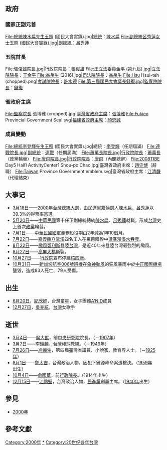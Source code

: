 {{TaiwanYearTOC|2000}}
{{C21YearInTopic|2000年}}
{{Year in Taiwan|2000}}

==政府==
===國家正副元首===
<gallery>
File:總統陳水扁先生玉照 (國民大會實錄).jpg|[[中華民國總統|總統]]：[[陳水扁|陳水扁]]
File:副總統呂秀蓮女士玉照 (國民大會實錄).jpg|[[中華民國副總統|副總統]]：[[呂秀蓮|呂秀蓮]]
</gallery>
===五院首長===
<gallery>
File:張俊雄院長.jpg|[[行政院院長|行政院院長]]：[[張俊雄|張俊雄]]
File:王立法委員金平 (第九屆).jpg|[[立法院院長|立法院院長]]：[[王金平|王金平]]
File:翁岳生 (2016).jpg|[[司法院院長|司法院院長]]：[[翁岳生|翁岳生]]
File:Hsu Hsui-teh (chopped).png|[[考試院院長|考試院院長]]：[[許水德|許水德]]
File:第三屆國民大會議長錢復.jpg|[[監察院院長|監察院院長]]：[[錢復|錢復]]
</gallery>

===省政府主席===
<gallery>
File:監察院長 張博雅 (cropped).jpg|[[臺灣省政府主席|臺灣省政府主席]]：[[張博雅|張博雅]]
File:Fukien Provincial Government Seal.svg|[[福建省政府主席|福建省政府主席]]：[[顏忠誠|顏忠誠]]
</gallery>
===成員變動===
<gallery>
File:總統李登輝先生玉照 (國民大會實錄).jpg|總統：[[李登輝|李登輝]]（任期屆滿）
File:連戰院長.jpg|副總統：[[連戰|連戰]]（任期屆滿）
File:蕭萬長院長.jpg|行政院院長：[[蕭萬長|蕭萬長]]（政黨輪替）
File:唐飛院長.jpg|行政院院長：[[唐飛|唐飛]]（內閣總辭）
File:2008TIBE Day5 Hall1 ActivityCenter1 Shou-po Chao.jpg|臺灣省政府主席：[[趙守博|趙守博]]（辭職）
File:Taiwan Province Government emblem.svg|臺灣省政府主席：[[江清馦|江清馦]]（代理結束）
</gallery>

==大事记==		
*[[3月18日|3月18日]]——[[2000年台灣總統大選|2000年台灣總統大選]]，由[[民進黨|民進黨]]籍候選人[[陳水扁|陳水扁]]、[[呂秀蓮|呂秀蓮]]以39.3%的得票率當選。
*[[5月20日|5月20日]]——[[中華民國|中華民國]]第十任正副總統總統[[陳水扁|陳水扁]]、[[呂秀蓮|呂秀蓮]]就職，形成[[台灣|台灣]]史上首次[[政黨|政黨]]輪替。
*[[7月1日|7月1日]]——[[中華民國國軍|中華民國國軍]]義務役役期由2年減為1年10個月。
*[[7月22日|7月22日]]——[[嘉義縣|嘉義縣]][[八掌溪|八掌溪]]四名工人在眾目睽睽中[[八掌溪事件|遭暴漲溪水吞噬]]。
*[[8月22日|8月22日]]——[[颱風碧利斯_(2000年)|颱風碧利斯]]登陸[[臺灣|台灣]]，是近40年來登陸台灣最強烈的颱風。
*[[8月27日|8月27日]]——[[高屏大橋|高屏大橋]]斷裂。
*[[10月27日|10月27日]]——[[行政院|行政院]]宣布停建[[第四核能發電廠|核四廠]]。
*[[10月31日|10月31日]]——[[新加坡航空006號班機|新加坡航空006號班機]]在[[象神颱風|象神颱風]]的狂風暴雨中於[[台灣桃園國際機場|中正國際機場]]墬毀，造成83人死亡、79人受傷。

==出生==
* [[6月20日|6月20日]]，[[紀欣妤|紀欣妤]]，台灣童星，女子團體[[A'N'D|A'N'D]]成員
* [[12月27日|12月27日]]，[[吳兆絃|吳兆絃]]，[[台灣|台灣]]女歌手

== 逝世 ==
*[[3月4日|3月4日]]——[[吳大猷|吳大猷]]，前[[中央研究院|中央研究院]]院長。（－[[1907年|1907年]]）
*[[3月7日|3月7日]]——[[李瑞麟|李瑞麟]]，台灣棒球教練。（－[[1949年|1949年]]）
*[[7月26日|7月26日]]——[[凃麗生|凃麗生]]，第四屆臺灣省議員、小說家、教育界人士。（－[[1925年|1925年]]）
*[[8月1日|8月1日]]——[[鄭太吉|鄭太吉]]，台灣政治人物，因犯下鍾源峰命案遭槍決。（[[1959年臺灣|1959年]]出生）
*[[10月4日|10月4日]]——[[俞國華|俞國華]]，前[[行政院長|行政院長]]。（1914年出生）
*[[12月15日|12月15日]]——[[江鵬堅|江鵬堅]]，台灣政治人物，[[民進黨|民進黨]]創黨主席。（[[1940年臺灣|1940年]]出生）

== 參見 ==
* [[2000年|2000年]]

==參考文獻==
{{reflist}}

{{各年台灣}}
{{Portal:台灣新聞動態/Footer}}

[[Category:2000年|Category:2000年]]
[[Category:2000年台灣|*]]
[[Category:20世纪各年台灣|Category:20世纪各年台灣]]